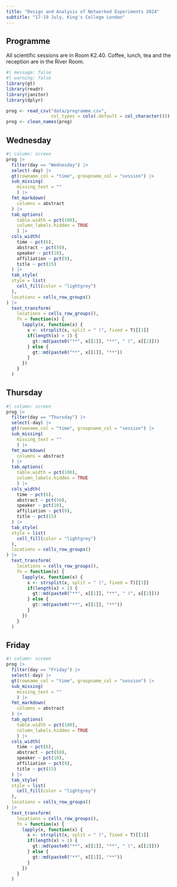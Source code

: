 ```yaml
---
title: "Design and Analysis of Networked Experiments 2024"
subtitle: "17-19 July, King's College London"
---
```


## Programme

All scientific sessions are in Room K2.40. Coffee, lunch, tea and the reception are in the River Room.

```r
#| message: false
#| warning: false
library(gt)
library(readr)
library(janitor)
library(dplyr)

prog <- read_csv("data/programme.csv", 
                 col_types = cols(.default = col_character()))
prog <- clean_names(prog)
```


::: {.panel-tabset}

## Wednesday

```r
#| column: screen
prog |> 
  filter(day == "Wednesday") |>
  select(-day) |>
  gt(rowname_col = "time", groupname_col = "session") |>
  sub_missing(
    missing_text = ""
    ) |>
  fmt_markdown(
    columns = abstract
  ) |>
  tab_options(
    table.width = pct(100),
    column_labels.hidden = TRUE
    ) |>
  cols_width(
    time ~ pct(6),
    abstract ~ pct(50),
    speaker ~ pct(10),
    affiliation ~ pct(9),
    title ~ pct(15)
  ) |>
  tab_style(
  style = list(
    cell_fill(color = "lightgrey")
  ),
  locations = cells_row_groups()
) |>
  text_transform(
    locations = cells_row_groups(),
    fn = function(x) {
      lapply(x, function(x) {
        x <- strsplit(x, split = " (", fixed = T)[[1]]
        if(length(x) > 1) {
          gt::md(paste0("**", x[[1]], "**", " (", x[[2]]))
        } else {
          gt::md(paste0("**", x[[1]], "**"))
        }
      })
    }
  )
```

## Thursday

```r
#| column: screen
prog |> 
  filter(day == "Thursday") |>
  select(-day) |>
  gt(rowname_col = "time", groupname_col = "session") |>
  sub_missing(
    missing_text = ""
    ) |>
  fmt_markdown(
    columns = abstract
  ) |>
  tab_options(
    table.width = pct(100),
    column_labels.hidden = TRUE
    ) |>
  cols_width(
    time ~ pct(6),
    abstract ~ pct(50),
    speaker ~ pct(10),
    affiliation ~ pct(9),
    title ~ pct(15)
  ) |>
  tab_style(
  style = list(
    cell_fill(color = "lightgrey")
  ),
  locations = cells_row_groups()
) |>
  text_transform(
    locations = cells_row_groups(),
    fn = function(x) {
      lapply(x, function(x) {
        x <- strsplit(x, split = " (", fixed = T)[[1]]
        if(length(x) > 1) {
          gt::md(paste0("**", x[[1]], "**", " (", x[[2]]))
        } else {
          gt::md(paste0("**", x[[1]], "**"))
        }
      })
    }
  )
```

## Friday

```r
#| column: screen
prog |> 
  filter(day == "Friday") |>
  select(-day) |>
  gt(rowname_col = "time", groupname_col = "session") |>
  sub_missing(
    missing_text = ""
    ) |>
  fmt_markdown(
    columns = abstract
  ) |>
  tab_options(
    table.width = pct(100),
    column_labels.hidden = TRUE
    ) |>
  cols_width(
    time ~ pct(6),
    abstract ~ pct(50),
    speaker ~ pct(10),
    affiliation ~ pct(9),
    title ~ pct(15)
  ) |>
  tab_style(
  style = list(
    cell_fill(color = "lightgrey")
  ),
  locations = cells_row_groups()
) |>
  text_transform(
    locations = cells_row_groups(),
    fn = function(x) {
      lapply(x, function(x) {
        x <- strsplit(x, split = " (", fixed = T)[[1]]
        if(length(x) > 1) {
          gt::md(paste0("**", x[[1]], "**", " (", x[[2]]))
        } else {
          gt::md(paste0("**", x[[1]], "**"))
        }
      })
    }
  )
```

:::




